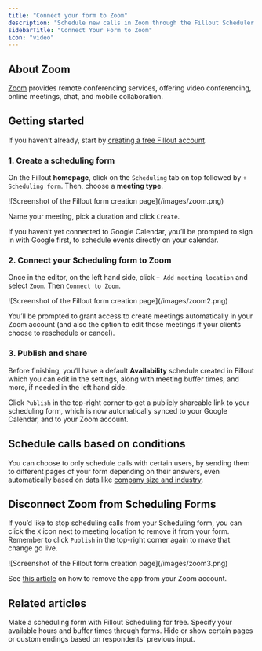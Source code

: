 ```yaml
---
title: "Connect your form to Zoom"
description: "Schedule new calls in Zoom through the Fillout Scheduler. Automatically connect to availabilities on your calendar to book new meetings and calls."
sidebarTitle: "Connect Your Form to Zoom"
icon: "video"
---
```


## About Zoom

[Zoom](https://zoom.us/) provides remote conferencing services, offering video conferencing, online meetings, chat, and mobile collaboration.

## Getting started

If you haven’t already, start by [creating a free Fillout account](https://build.fillout.com/signup?integration=linear).

### **1. Create a scheduling form**

On the Fillout **homepage**, click on the `Scheduling` tab on top followed by `+ Scheduling form`. Then, choose a **meeting type**.

<Frame>
  ![Screenshot of the Fillout form creation page](/images/zoom.png)
</Frame>

Name your meeting, pick a duration and click `Create`.

<Note>
  If you haven’t yet connected to Google Calendar, you’ll be prompted to sign in with Google first, to schedule events directly on your calendar.
</Note>

### **2. Connect your Scheduling form to Zoom**

Once in the editor, on the left hand side, click `+ Add meeting location` and select `Zoom`. Then `Connect to Zoom`.

<Frame>
  ![Screenshot of the Fillout form creation page](/images/zoom2.png)
</Frame>

You’ll be prompted to grant access to create meetings automatically in your Zoom account (and also the option to edit those meetings if your clients choose to reschedule or cancel).

### **3. Publish and share**

Before finishing, you’ll have a default **Availability** schedule created in Fillout which you can edit in the settings, along with meeting buffer times, and more, if needed in the left hand side.

Click `Publish` in the top-right corner to get a publicly shareable link to your scheduling form, which is now automatically synced to your Google Calendar, and to your Zoom account.

## Schedule calls based on conditions

You can choose to only schedule calls with certain users, by sending them to different pages of your form depending on their answers, even automatically based on data like [company size and industry](/help/page-logic).

## Disconnect Zoom from Scheduling Forms

If you’d like to stop scheduling calls from your Scheduling form, you can click the `X` icon next to meeting location to remove it from your form. Remember to click `Publish` in the top-right corner again to make that change go live.

<Frame>
  ![Screenshot of the Fillout form creation page](/images/zoom3.png)
</Frame>

See [this article](https://support.zoom.com/hc/en/article?id=zm_kb&sysparm_article=KB0062865) on how to remove the app from your Zoom account.

## Related articles

<CardGroup cols={3}>
  <Card title="Getting started with Fillout Scheduling" icon="calendar-pen" iconType="regular" color="#FFC738" href="/help/fillout-scheduling-intro">
    Make a scheduling form with Fillout Scheduling for free.
  </Card>
  <Card title="Set your availability in Fillout Scheduling" icon="calendar-clock" iconType="regular" color="#FFC738" href="/help/fillout-scheduling-availability">
    Specify your available hours and buffer times through forms.
  </Card>
  <Card title="Page logic" icon="diagram-project" iconType="regular" color="#FFC738" href="/help/page-logic">
    Hide or show certain pages or custom endings based on respondents' previous input.
  </Card>
</CardGroup>